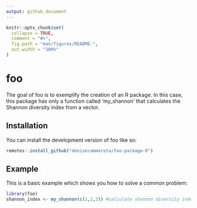 ```yaml
---
output: github_document
---
```


<!-- README.md is generated from README.Rmd. Please edit that file -->

```r
knitr::opts_chunk$set(
  collapse = TRUE,
  comment = "#>",
  fig.path = "man/figures/README-",
  out.width = "100%"
)
```

# foo

<!-- badges: start -->
<!-- badges: end -->

The goal of foo is to exemplify the creation of an R package. In this case, this package has only a function called 'my_shannon' that calculates the Shannon diversity index from a vector. 

## Installation

You can install the development version of foo like so:

```r
remotes::install_github("denisecammarota/foo-package-R")
```
## Example

This is a basic example which shows you how to solve a common problem:

```r
library(foo)
shannon_index <- my_shannon(c(1,2,3)) #calculate shannon diversity index
```
